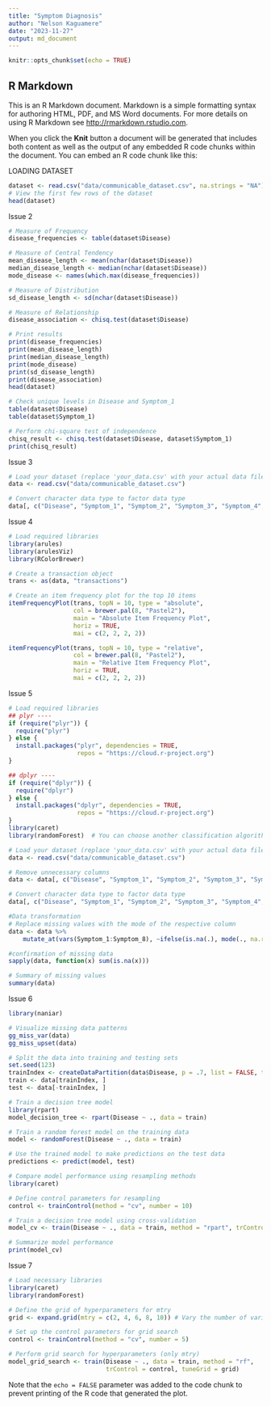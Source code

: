 ```yaml
---
title: "Symptom Diagnosis"
author: "Nelson Kaguamere"
date: "2023-11-27"
output: md_document
---
```


```r
knitr::opts_chunk$set(echo = TRUE)
```

## R Markdown

This is an R Markdown document. Markdown is a simple formatting syntax for authoring HTML, PDF, and MS Word documents. For more details on using R Markdown see <http://rmarkdown.rstudio.com>.

When you click the **Knit** button a document will be generated that includes both content as well as the output of any embedded R code chunks within the document. You can embed an R code chunk like this:

LOADING DATASET
```r
dataset <- read.csv("data/communicable_dataset.csv", na.strings = "NA")
# View the first few rows of the dataset
head(dataset)
```

Issue 2
```r
# Measure of Frequency
disease_frequencies <- table(dataset$Disease)

# Measure of Central Tendency
mean_disease_length <- mean(nchar(dataset$Disease))
median_disease_length <- median(nchar(dataset$Disease))
mode_disease <- names(which.max(disease_frequencies))

# Measure of Distribution
sd_disease_length <- sd(nchar(dataset$Disease))

# Measure of Relationship
disease_association <- chisq.test(dataset$Disease)

# Print results
print(disease_frequencies)
print(mean_disease_length)
print(median_disease_length)
print(mode_disease)
print(sd_disease_length)
print(disease_association)
head(dataset)

# Check unique levels in Disease and Symptom_1
table(dataset$Disease)
table(dataset$Symptom_1)

# Perform chi-square test of independence
chisq_result <- chisq.test(dataset$Disease, dataset$Symptom_1)
print(chisq_result)

```
Issue 3

```r
# Load your dataset (replace 'your_data.csv' with your actual data file)
data <- read.csv("data/communicable_dataset.csv")

# Convert character data type to factor data type
data[, c("Disease", "Symptom_1", "Symptom_2", "Symptom_3", "Symptom_4", "Symptom_5", "Symptom_6", "Symptom_7", "Symptom_8")] <- lapply(data[, c("Disease", "Symptom_1", "Symptom_2", "Symptom_3", "Symptom_4", "Symptom_5", "Symptom_6", "Symptom_7", "Symptom_8")], as.factor)
```
Issue 4

```r
# Load required libraries
library(arules)
library(arulesViz)
library(RColorBrewer)

# Create a transaction object
trans <- as(data, "transactions")

# Create an item frequency plot for the top 10 items
itemFrequencyPlot(trans, topN = 10, type = "absolute",
                  col = brewer.pal(8, "Pastel2"),
                  main = "Absolute Item Frequency Plot",
                  horiz = TRUE,
                  mai = c(2, 2, 2, 2))

itemFrequencyPlot(trans, topN = 10, type = "relative",
                  col = brewer.pal(8, "Pastel2"),
                  main = "Relative Item Frequency Plot",
                  horiz = TRUE,
                  mai = c(2, 2, 2, 2))

```
Issue 5

```r
# Load required libraries
## plyr ----
if (require("plyr")) {
  require("plyr")
} else {
  install.packages("plyr", dependencies = TRUE,
                   repos = "https://cloud.r-project.org")
}

## dplyr ----
if (require("dplyr")) {
  require("dplyr")
} else {
  install.packages("dplyr", dependencies = TRUE,
                   repos = "https://cloud.r-project.org")
}
library(caret)
library(randomForest)  # You can choose another classification algorithm

# Load your dataset (replace 'your_data.csv' with your actual data file)
data <- read.csv("data/communicable_dataset.csv")

# Remove unnecessary columns
data <- data[, c("Disease", "Symptom_1", "Symptom_2", "Symptom_3", "Symptom_4", "Symptom_5", "Symptom_6", "Symptom_7", "Symptom_8")]

# Convert character data type to factor data type
data[, c("Disease", "Symptom_1", "Symptom_2", "Symptom_3", "Symptom_4", "Symptom_5", "Symptom_6", "Symptom_7", "Symptom_8")] <- lapply(data[, c("Disease", "Symptom_1", "Symptom_2", "Symptom_3", "Symptom_4", "Symptom_5", "Symptom_6", "Symptom_7", "Symptom_8")], as.factor)

#Data transformation
# Replace missing values with the mode of the respective column
data <- data %>% 
    mutate_at(vars(Symptom_1:Symptom_8), ~ifelse(is.na(.), mode(., na.rm = TRUE), .))

#confirmation of missing data
sapply(data, function(x) sum(is.na(x)))

# Summary of missing values
summary(data)
```
Issue 6

```r
library(naniar)

# Visualize missing data patterns
gg_miss_var(data)
gg_miss_upset(data)

# Split the data into training and testing sets
set.seed(123)
trainIndex <- createDataPartition(data$Disease, p = .7, list = FALSE, times = 1)
train <- data[trainIndex, ]
test <- data[-trainIndex, ]

# Train a decision tree model
library(rpart)
model_decision_tree <- rpart(Disease ~ ., data = train)

# Train a random forest model on the training data
model <- randomForest(Disease ~ ., data = train)

# Use the trained model to make predictions on the test data
predictions <- predict(model, test)

# Compare model performance using resampling methods
library(caret)

# Define control parameters for resampling
control <- trainControl(method = "cv", number = 10)

# Train a decision tree model using cross-validation
model_cv <- train(Disease ~ ., data = train, method = "rpart", trControl = control)

# Summarize model performance
print(model_cv)
```
Issue 7 
```r
# Load necessary libraries
library(caret)
library(randomForest)

# Define the grid of hyperparameters for mtry
grid <- expand.grid(mtry = c(2, 4, 6, 8, 10)) # Vary the number of variables randomly sampled as candidates at each split

# Set up the control parameters for grid search
control <- trainControl(method = "cv", number = 5) 

# Perform grid search for hyperparameters (only mtry)
model_grid_search <- train(Disease ~ ., data = train, method = "rf",
                           trControl = control, tuneGrid = grid)
```

Note that the `echo = FALSE` parameter was added to the code chunk to prevent printing of the R code that generated the plot.
